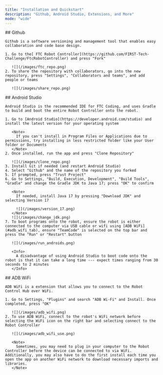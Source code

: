 ```yaml
---
title: "Installation and Quickstart"
description: "Github, Android Studio, Extensions, and More"
mode: "wide"
---
```


<Tabs>
  <Tab title="Github">
    ## Github

    Github is a software versioning and management tool that enables easy collaboration and code base design.

    1. Go to the[ FTC Robot Controller](https://github.com/FIRST-Tech-Challenge/FtcRobotController) and press "Fork"

       ![](/images/ftc_repo.png)
    2. To share the repository with collaborators, go into the new repository, press "Settings", "Collaborators and teams", and add people or teams

       ![](/images/share_repo.png)
  </Tab>
  <Tab title="Android Studio">
    ## Android Studio

    Android Studio is the recommended IDE for FTC Coding, and uses Gradle to build and boot the entire Robot Controller onto the robot.

    1. Go to [Android Studio](https://developer.android.com/studio) and install the latest version for your operating system

       <Note>
         If you can't install in Program Files or Applications due to permissions, try installing in less restricted folder like your User folder or Documents
       </Note>
    2. Once installed, run the app and press "Clone Repository"

       ![](/images/clone_repo.png)
    3. Install Git if needed (and restart Android Studio)
    4. Select "Github" and the name of the repository you forked
    5. If prompted, press "Trust Project"
    6. Go to Settings, "Build, Execution, Development", "Build Tools", "Gradle" and change the Gradle JDK to Java 17; press "OK" to confirm

       <Note>
         If needed, install Java 17 by pressing "Download JDK" and selecting Version 17

         ![](/images/version_17.png)
       </Note>
       ![](/images/change_jdk.png)
    7. To boot programs onto the robot, ensure the robot is either connected to the computer via USB cable or wifi using [ADB WiFi](#adb_wifi_tab), ensure "TeamCode" is selected on the top bar and press the "Run" or "Restart" button

       ![](/images/run_androids.png)

       <Info>
         A disadvantage of using Android Studio to boot code onto the robot is that it can take a long time --- expect times ranging from 30 seconds to 2 minutes
       </Info>
  </Tab>
  <Tab title="ADB WiFi">
    ## <span id="adb_wifi_tab">ADB WiFi</span>

    ADB WiFi is a extension that allows you to connect to the Robot Control Hub over WiFi.

    1. Go to Settings, "Plugins" and search "ADB Wi-Fi" and Install. Once completed, press "OK"

       ![](/images/adb_wifi.png)
    2. To use ADB WiFi, connect to the robot's WiFi network before selecting the WiFi icon on the right bar and selecting connect to the Robot Controller

       ![](/images/adb_wifi_use.png)

       <Note>
         Sometimes, you may need to plug in your computer to the Robot Controller before the device can be connected to via WiFi. Additionally, you may also have to do the first install each time you open the app on another WiFi network to download necessary imports and libraries.
       </Note>
  </Tab>
</Tabs>